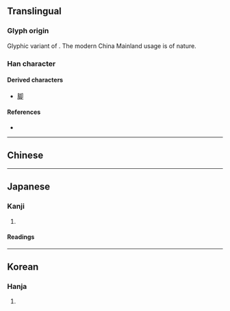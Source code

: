 {{character info/new}}
{{also|卻}}
==Translingual==

===Glyph origin===
{{Han etym}}
Glyphic variant of {{l|mul|卻}}. The modern China Mainland usage is of {{w|zh:第一批异体字整理表|quasi-reform}} nature.

===Han character===
{{Han char|rn=26|rad=卩|as=05|sn=7|four=|canj=GISL|ids=⿰去卩}}

====Derived characters====
* [[脚]]

====References====
* {{Han ref|kx=0159.190|dkj=02856|dj=0364.080|hdz=10313.020|uh=5374|ud=21364}}

----

==Chinese==
{{zh-see|卻|sv}}

----

==Japanese==

===Kanji===
{{ja-kanji|grade=c|rs=卩05}}

# {{defn|lang=ja|sort=卩05}}

====Readings====
{{ja-readings
|goon=かく
|kanon=きゃく
|kun=しりぞ-く, しりぞ-ける, かえ-って
}}

----

==Korean==

===Hanja===
{{ko-hanja|hangeul=각|rv=gak|mr=kak}}

# {{defn|lang=ko|sort=卩05}}